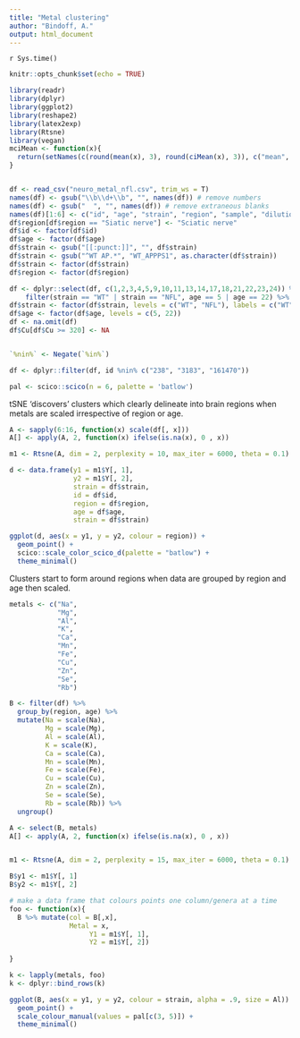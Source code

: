 ```yaml
---
title: "Metal clustering"
author: "Bindoff, A."
output: html_document
---
```


`r Sys.time()`

```r
knitr::opts_chunk$set(echo = TRUE)
```

```r
library(readr)
library(dplyr)
library(ggplot2)
library(reshape2)
library(latex2exp)
library(Rtsne)
library(vegan)
mciMean <- function(x){
  return(setNames(c(round(mean(x), 3), round(ciMean(x), 3)), c("mean", "lwr", "upr")))
}


df <- read_csv("neuro_metal_nfl.csv", trim_ws = T)
names(df) <- gsub("\\b\\d+\\b", "", names(df)) # remove numbers
names(df) <- gsub("  ", "", names(df)) # remove extraneous blanks
names(df)[1:6] <- c("id", "age", "strain", "region", "sample", "dilution")
df$region[df$region == "Siatic nerve"] <- "Sciatic nerve"
df$id <- factor(df$id)
df$age <- factor(df$age)
df$strain <- gsub("[[:punct:]]", "", df$strain)
df$strain <- gsub("^WT AP.*", "WT_APPPS1", as.character(df$strain))
df$strain <- factor(df$strain)
df$region <- factor(df$region)

df <- dplyr::select(df, c(1,2,3,4,5,9,10,11,13,14,17,18,21,22,23,24)) %>%# remove metals at or below detection limit
    filter(strain == "WT" | strain == "NFL", age == 5 | age == 22) %>% filter(id != 15) # nfl id == 15 was 19mo
df$strain <- factor(df$strain, levels = c("WT", "NFL"), labels = c("WT", "NFL-KO"))
df$age <- factor(df$age, levels = c(5, 22))
df <- na.omit(df)
df$Cu[df$Cu >= 320] <- NA 


`%nin%` <- Negate(`%in%`)

df <- dplyr::filter(df, id %nin% c("238", "3183", "161470"))

pal <- scico::scico(n = 6, palette = 'batlow')

```

tSNE 'discovers' clusters which clearly delineate into brain regions when metals are scaled irrespective of region or age.  

```r
A <- sapply(6:16, function(x) scale(df[, x]))
A[] <- apply(A, 2, function(x) ifelse(is.na(x), 0 , x))

m1 <- Rtsne(A, dim = 2, perplexity = 10, max_iter = 6000, theta = 0.1)

d <- data.frame(y1 = m1$Y[, 1], 
                y2 = m1$Y[, 2],
                strain = df$strain,
                id = df$id,
                region = df$region,
                age = df$age,
                strain = df$strain)

ggplot(d, aes(x = y1, y = y2, colour = region)) +
  geom_point() +
  scico::scale_color_scico_d(palette = "batlow") +
  theme_minimal()

```

Clusters start to form around regions when data are grouped by region and age then scaled.  

```r
metals <- c("Na",
            "Mg",
            "Al",
            "K",
            "Ca",
            "Mn",
            "Fe",
            "Cu",
            "Zn",
            "Se",
            "Rb")

B <- filter(df) %>%
  group_by(region, age) %>%
  mutate(Na = scale(Na),
         Mg = scale(Mg),
         Al = scale(Al),
         K = scale(K),
         Ca = scale(Ca),
         Mn = scale(Mn),
         Fe = scale(Fe),
         Cu = scale(Cu),
         Zn = scale(Zn),
         Se = scale(Se),
         Rb = scale(Rb)) %>%
  ungroup() 

A <- select(B, metals)
A[] <- apply(A, 2, function(x) ifelse(is.na(x), 0 , x))


m1 <- Rtsne(A, dim = 2, perplexity = 15, max_iter = 6000, theta = 0.1)

B$y1 <- m1$Y[, 1]
B$y2 <- m1$Y[, 2]

# make a data frame that colours points one column/genera at a time
foo <- function(x){
  B %>% mutate(col = B[,x],
               Metal = x,
                    Y1 = m1$Y[, 1],
                    Y2 = m1$Y[, 2])
  
}

k <- lapply(metals, foo)
k <- dplyr::bind_rows(k)

ggplot(B, aes(x = y1, y = y2, colour = strain, alpha = .9, size = Al)) +
  geom_point() +
  scale_colour_manual(values = pal[c(3, 5)]) +
  theme_minimal()

```

```r


```